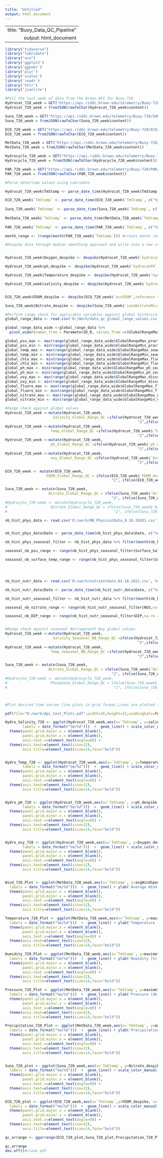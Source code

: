 ```yaml
---
title: "Untitled"
output: html_document
---
```


---
  title: "Buoy_Data_QC_Pipeline"
output: html_document
---
  
```r
library("tidyverse")
library("lubridate")
library("oce")
library('ggplot2')
library('ggpubr')
library('plyr')
library('scales')
library('readr')
library('httr')
library('jsonlite')
```


```r
#Pull the last week of data from the Brown API for Buoy-720
Hydrocat_720_week = GET("https://api.riddc.brown.edu/telemetry/Buoy-720/Hydrocat/lastweek")
Hydrocat_720_week = fromJSON(rawToChar(Hydrocat_720_week$content))

Suna_720_week = GET("https://api.riddc.brown.edu/telemetry/Buoy-720/SUNA/lastweek")
Suna_720_week = fromJSON(rawToChar(Suna_720_week$content))

ECO_720_week = GET("https://api.riddc.brown.edu/telemetry/Buoy-720/ECO/lastweek")
ECO_720_week = fromJSON(rawToChar(ECO_720_week$content))

MetData_720_week = GET("https://api.riddc.brown.edu/telemetry/Buoy-720/MetData/lastweek")
MetData_720_week = fromJSON(rawToChar(MetData_720_week$content))

Hydrocycle_720_week = GET("https://api.riddc.brown.edu/telemetry/Buoy-720/Hydrocycle/lastweek")
Hydrocycle_720_week = fromJSON(rawToChar(Hydrocycle_720_week$content))

PAR_720_week = GET("https://api.riddc.brown.edu/telemetry/Buoy-720/PAR/lastweek")
PAR_720_week = fromJSON(rawToChar(PAR_720_week$content))

#Parse date/time values using Lubridate 

Hydrocat_720_week$TmStamp <- parse_date_time(Hydrocat_720_week$TmStamp, c("%y/%m/%d %H:%M:%S"))

ECO_720_week$`TmStamp` <- parse_date_time(ECO_720_week$`TmStamp`, c("%y/%m/%d %H:%M:%S"))
  
Suna_720_week$`TmStamp` <- parse_date_time(Suna_720_week$`TmStamp`, c("%y/%m/%d %H:%M:%S"))
  
MetData_720_week$`TmStamp` <- parse_date_time(MetData_720_week$`TmStamp`, c("%y/%m/%d %H:%M:%S"))
  
PAR_720_week$`TmStamp` <- parse_date_time(PAR_720_week$`TmStamp`, c("%y/%m/%d %H:%M:%S"))

month_range <- (range(month(PAR_720_week$`TmStamp`))) #create month range of collected data to be used for filtering Narragansett Bay historical data by season

```



```r
#Despike data through median smoothing approach and write into a new column. 


Hydrocat_720_week$Oxygen_despike <- despike(Hydrocat_720_week$`hydrocatDissOxygen`,reference = c("median"),n = 2,k = 7,replace = c("reference"))

Hydrocat_720_week$ph_despike <- despike(Hydrocat_720_week$`hydrocatPH`,reference = c("median"),n = 2,k = 7,replace = c("reference"))

Hydrocat_720_week$Temperature_despike <- despike(Hydrocat_720_week$`hydrocatTemperature`,reference = c("median"),n = 2,k = 7,replace = c("reference"))

Hydrocat_720_week$salinity_despike <- despike(Hydrocat_720_week$`hydrocatSalinity`,reference = c("median"),n = 2,k = 7,replace = c("reference"))


ECO_720_week$FDOM_despike <- despike(ECO_720_week$`ecoFDOM`,reference = c("median"), n=2, k=7, replace = c("reference"))

Suna_720_week$Nitrate_despike <- despike(Suna_720_week$`sunaNitrateMicroMol`,reference = c("median"), n=2, k=7, replace = c("reference"))

```

```r
#Perform range check for applicable variables against global historical measurement range, flag with QC Flags (1=low, 2=high, 0=good) 
global_range_data <- read.csv('D:/Work/data_qc_global_range_values.csv', header=TRUE, sep=",", na.strings=c(""))

global_range_data_wide <-global_range_data %>% 
  pivot_wider(names_from = ParameterID_R, values_from =c(GlobalRangeMax, GlobalRangeMin))

global_psu_max <- max(range(global_range_data_wide$GlobalRangeMax_practical_salinity))
global_psu_min <- min(range(global_range_data_wide$GlobalRangeMin_practical_salinity))
global_temp_max <- max(range(global_range_data_wide$GlobalRangeMax_seawater_temperature))
global_temp_min <- min(range(global_range_data_wide$GlobalRangeMin_seawater_temperature))
global_chla_max <- min(range(global_range_data_wide$GlobalRangeMax_fluorometric_chlorophyll_a))
global_chla_min <- min(range(global_range_data_wide$GlobalRangeMin_fluorometric_chlorophyll_a))
global_ph_max <- min(range(global_range_data_wide$GlobalRangeMax_ph_seawater))
global_ph_min <- min(range(global_range_data_wide$GlobalRangeMin_ph_seawater))
global_oxy_max <- max(range(global_range_data_wide$GlobalRangeMax_dissolved_oxygen))
global_oxy_min <- min(range(global_range_data_wide$GlobalRangeMin_dissolved_oxygen))
global_fluoro_max <- max(range(global_range_data_wide$GlobalRangeMax_fluorometric_cdom))
global_fluoro_min <- min(range(global_range_data_wide$GlobalRangeMin_fluorometric_cdom))
global_nitrate_max <- max(range(global_range_data_wide$GlobalRangeMax_nitrate_concentration))
global_nitrate_min <- min(range(global_range_data_wide$GlobalRangeMin_nitrate_concentration))

#Range check against global values
Hydrocat_720_week <-mutate(Hydrocat_720_week,
                      Salinity_Global_Range_QC =ifelse(Hydrocat_720_week$`salinity_despike` > global_psu_max,
                                                             "2",ifelse( Hydrocat_720_week$`salinity_despike` < global_psu_min,"1","0"))) 
Hydrocat_720_week <-mutate(Hydrocat_720_week,
                     Temp_Global_Range_QC =ifelse(Hydrocat_720_week$`Temperature_despike` > global_temp_max,
                                                             "2",ifelse( Hydrocat_720_week$`Temperature_despike` < global_temp_min,"1","0")))
Hydrocat_720_week <-mutate(Hydrocat_720_week,
                     ph_Global_Range_QC =ifelse(Hydrocat_720_week$`ph_despike` > global_ph_max,
                                                             "2",ifelse( Hydrocat_720_week$`ph_despike` < global_ph_min,"1","0")))
Hydrocat_720_week <-mutate(Hydrocat_720_week,
                     oxy_Global_Range_QC =ifelse(Hydrocat_720_week$`Oxygen_despike` > global_oxy_max,
                                                             "2",ifelse( Hydrocat_720_week$`Oxygen_despike` < global_oxy_min,"1","0")))

ECO_720_week <- mutate(ECO_720_week,
                   FDOM_Global_Range_QC = ifelse(ECO_720_week$`FDOM_despike` > global_fluoro_max,
                                                 "2", ifelse(ECO_720_week$`FDOM_despike` < global_fluoro_min,"1","0")))

Suna_720_week <- mutate(Suna_720_week,
                    Nitrate_Global_Range_QC = ifelse(Suna_720_week$`Nitrate_despike` > global_nitrate_max,
                                                 "2", ifelse(Suna_720_week$`Nitrate_despike` < global_nitrate_min,"1","0")))
#Hydrocyle_720-week <- mutate(Hydrocycle_720_week,
#                    Nitrate_Global_Range_QC = ifelse(Suna_720_week$`Nitrate_despike` > global_nitrate_max,
#                                                 "2", ifelse(Suna_720_week$`Nitrate_despike` < global_nitrate_min,"1","0")))


```


```r
nb_hist_phys_data <- read.csv('D:/work/NB_PhysicalData_8.10.20201.csv', header=TRUE, sep=",", na.strings=c("","nd")) #Read in historical physical data from GSO LTS measurements


nb_hist_phys_data$Date <- parse_date_time(nb_hist_phys_data$Date, c("%d-%m-%y")) #Parse Date column into date objects

nb_hist_phys_seasonal_filter <- nb_hist_phys_data %>% filter(month(nb_hist_phys_data$Date) >= min(month_range) & month(nb_hist_phys_data$Date) <= max(month_range))   #Filter historical data to seasonal time frame of buoy data

seasonal_nb_psu_range <- range(nb_hist_phys_seasonal_filter$Surface_Salinity,na.rm = TRUE)

seasonal_nb_surface_temp_range <- range(nb_hist_phys_seasonal_filter$Surface_Temp,na.rm = TRUE)




nb_hist_nutr_data <- read.csv('D:/work/nutrientdata_01.18.2021.csv', header=TRUE, sep=",", na.strings=c("","nd")) #Read in historical nutrient data from GSO LTS measurements

nb_hist_nutr_data$Date <- parse_date_time(nb_hist_nutr_data$Date, c("%m/%d/%y")) #Parse Date column into date objects

nb_hist_nutr_seasonal_filter <- nb_hist_nutr_data %>% filter(month(nb_hist_nutr_data$Date) >= min(month_range) & month(nb_hist_nutr_data$Date) <= max(month_range))   #Filter historical data to seasonal time frame of buoy data

seasonal_nb_nitrate_range <- range(nb_hist_nutr_seasonal_filter$NO3,na.rm = TRUE)

seasonal_nb_DIP_range <- range(nb_hist_nutr_seasonal_filter$DIP,na.rm = TRUE)


#Range check against seasonal Narragansett Bay global values
Hydrocat_720_week <-mutate(Hydrocat_720_week,
                      Salinity_Seasonal_NB_Range_QC =ifelse(Hydrocat_720_week$`salinity_despike` >  max(seasonal_nb_psu_range),
                                                             "2",ifelse( Hydrocat_720_week$`salinity_despike` < min(seasonal_nb_psu_range),"1","0"))) 
Hydrocat_720_week <-mutate(Hydrocat_720_week,
                     Temp_Seasonal_NB_Range_QC =ifelse(Hydrocat_720_week$`Temperature_despike` > max(seasonal_nb_surface_temp_range),
                                                             "2",ifelse( Hydrocat_720_week$`Temperature_despike` < min(seasonal_nb_surface_temp_range),"1","0")))

Suna_720_week <- mutate(Suna_720_week,
                    Nitrate_Global_Range_QC = ifelse(Suna_720_week$`Nitrate_despike` > max(seasonal_nb_nitrate_range),
                                                 "2", ifelse(Suna_720_week$`Nitrate_despike` < min(seasonal_nb_nitrate_range),"1","0")))
#Hydrocyle_720-week <- mutate(Hydrocycle_720_week,
#                    Phosphate_Global_Range_QC = ifelse(Suna_720_week$`Nitrate_despike` > global_nitrate_max,
#                                                 "2", ifelse(Suna_720_week$`Nitrate_despike` < global_nitrate_min,"1","0")))




```

```r
#Plot desired time series line plots in grid format.Lines are plotted for visual inspection, and colored by QC range flags. 

pdf(file="D:/work/Api_test_Plots.pdf",width=16,height=12,useDingbats=FALSE)#open pdf graphical object to plot as pdf

Hydro_Salinity_720 <- ggplot(Hydrocat_720_week,aes(x=`TmStamp`, y=salinity_despike, color=Salinity_Global_Range_QC)) + (scale_x_datetime(breaks = date_breaks("1 day"),
        labels = date_format("%m/%d")))  +  geom_line() + scale_color_manual(breaks = c("0", "1", "2"),values=c("#009900", "#00CCCC", "#CC0000")) + ylab('Salinity (psu)') +         xlab('Date')+  theme_bw() +
  theme(panel.grid.major.x = element_blank(),
        panel.grid.minor.x = element_blank(),
        axis.text.x=element_text(angle=0)) +
  theme(axis.text=element_text(size=12),
        axis.title=element_text(size=14,face="bold"))


Hydro_Temp_720 <- ggplot(Hydrocat_720_week,aes(x=`TmStamp`, y=Temperature_despike, color=Temp_Global_Range_QC )) + (scale_x_datetime(breaks = date_breaks("1 day"),
        labels = date_format("%m/%d")))  +  geom_line() + scale_color_manual(breaks = c("0", "1", "2"),values=c("#009900", "#00CCCC", "#CC0000")) + ylab('Temperature (Celcius)') +   xlab('Date')+  theme_bw() +
  theme(panel.grid.major.x = element_blank(),
        panel.grid.minor.x = element_blank(),
        axis.text.x=element_text(angle=0)) +
  theme(axis.text=element_text(size=12),
        axis.title=element_text(size=14,face="bold"))


Hydro_pH_720 <- ggplot(Hydrocat_720_week,aes(x=`TmStamp`, y=ph_despike, color=ph_Global_Range_QC )) + (scale_x_datetime(breaks = date_breaks("1 day"),
        labels = date_format("%m/%d")))  +  geom_line() + scale_color_manual(breaks = c("0", "1", "2"),values=c("#009900", "#00CCCC", "#CC0000")) + ylab('pH') + xlab('Date')+       theme_bw() +
  theme(panel.grid.major.x = element_blank(),
        panel.grid.minor.x = element_blank(),
        axis.text.x=element_text(angle=0)) +
  theme(axis.text=element_text(size=12),
        axis.title=element_text(size=14,face="bold"))


Hydro_oxy_720 <- ggplot(Hydrocat_720_week,aes(x=`TmStamp`, y=Oxygen_despike, color=oxy_Global_Range_QC )) + (scale_x_datetime(breaks = date_breaks("1 day"),
        labels = date_format("%m/%d")))  +  geom_line() + scale_color_manual(breaks = c("0", "1", "2"),values=c("#009900", "#00CCCC", "#CC0000")) + ylab('Dissolved Oxygen (mg/L)')   + xlab('Date')+  theme_bw() +
  theme(panel.grid.major.x = element_blank(),
        panel.grid.minor.x = element_blank(),
        axis.text.x=element_text(angle=0)) +
  theme(axis.text=element_text(size=12),
        axis.title=element_text(size=14,face="bold"))


Wind_720_Plot <- ggplot(MetData_720_week,aes(x=`TmStamp`, y=avgWindSpeed)) + (scale_x_datetime(breaks = date_breaks("1 day"),
  labels = date_format("%m/%d")))  +  geom_line() + ylab('Average Wind Speed (m/s)') + xlab('Date')+  theme_bw() +
  theme(panel.grid.major.x = element_blank(),
        panel.grid.minor.x = element_blank(),
        axis.text.x=element_text(angle=0)) +
  theme(axis.text=element_text(size=12),
        axis.title=element_text(size=14,face="bold"))

Temperature_720_Plot <- ggplot(MetData_720_week,aes(x=`TmStamp`, y=maximetTemperature)) + (scale_x_datetime(breaks = date_breaks("1 day"),
  labels = date_format("%m/%d")))  +  geom_line() + ylab('Temperature (Celcius)') + xlab('Date')+  theme_bw() +
  theme(panel.grid.major.x = element_blank(),
        panel.grid.minor.x = element_blank(),
        axis.text.x=element_text(angle=0)) +
  theme(axis.text=element_text(size=12),
        axis.title=element_text(size=14,face="bold"))

Humidity_720_Plot <- ggplot(MetData_720_week,aes(x=`TmStamp`, y=maximetHumidity)) + (scale_x_datetime(breaks = date_breaks("1 day"),
  labels = date_format("%m/%d")))  +  geom_line() + ylab('Humidity (%)') + xlab('Date')+  theme_bw() +
  theme(panel.grid.major.x = element_blank(),
        panel.grid.minor.x = element_blank(),
        axis.text.x=element_text(angle=0)) +
  theme(axis.text=element_text(size=12),
        axis.title=element_text(size=14,face="bold"))

Pressure_720_Plot <- ggplot(MetData_720_week,aes(x=`TmStamp`, y=maximetPressure)) + (scale_x_datetime(breaks = date_breaks("1 day"),
  labels = date_format("%m/%d")))  +  geom_line() + ylab('Pressure (db)') + xlab('Date')+  theme_bw() +
  theme(panel.grid.major.x = element_blank(),
        panel.grid.minor.x = element_blank(),
        axis.text.x=element_text(angle=0)) +
  theme(axis.text=element_text(size=12),
        axis.title=element_text(size=14,face="bold"))

Precipitation_720_Plot <- ggplot(MetData_720_week,aes(x=`TmStamp`, y=maximetPrecipitation)) + (scale_x_datetime(breaks = date_breaks("1 day"),
  labels = date_format("%m/%d")))  +  geom_line() + ylab('Precipitation (mm/Hr)') + xlab('Date')+  theme_bw() +
  theme(panel.grid.major.x = element_blank(),
        panel.grid.minor.x = element_blank(),
        axis.text.x=element_text(angle=0)) +
  theme(axis.text=element_text(size=12),
        axis.title=element_text(size=14,face="bold"))


Suna_720_plot <- ggplot(Suna_720_week,aes(x=`TmStamp`, y=Nitrate_despike, color=Nitrate_Global_Range_QC)) + (scale_x_datetime(breaks = date_breaks("1 day"),
  labels = date_format("%m/%d")))  +  geom_line() + scale_color_manual(breaks = c("0", "1", "2"),values=c("#009900", "#00CCCC", "#CC0000")) + ylab('Nitrate (umol)') + xlab('Date')+  theme_bw() +
  theme(panel.grid.major.x = element_blank(),
        panel.grid.minor.x = element_blank(),
        axis.text.x=element_text(angle=0)) +
  theme(axis.text=element_text(size=12),
        axis.title=element_text(size=14,face="bold"))

ECO_720_plot <- ggplot(ECO_720_week,aes(x=`TmStamp`,y=FDOM_despike, color=FDOM_Global_Range_QC)) + (scale_x_datetime(breaks = date_breaks("1 day"),
  labels = date_format("%m/%d")))  +  geom_line() + scale_color_manual(breaks = c("0", "1", "2"),values=c("#009900", "#00CCCC", "#CC0000")) + ylab('FDOM (ppb)') + xlab('Date') +  theme_bw() +
  theme(panel.grid.major.x = element_blank(),
        panel.grid.minor.x = element_blank(),
        axis.text.x=element_text(angle=0)) +
  theme(axis.text=element_text(size=12),
        axis.title=element_text(size=14,face="bold"))

qc_arrange <- ggarrange(ECO_720_plot,Suna_720_plot,Precipitation_720_Plot,Pressure_720_Plot,Humidity_720_Plot,Temperature_720_Plot, Wind_720_Plot,Hydro_oxy_720,Hydro_pH_720,Hydro_Temp_720,Hydro_Salinity_720, nrow = 5)

qc_arrange
dev.off()#close pdf

```

